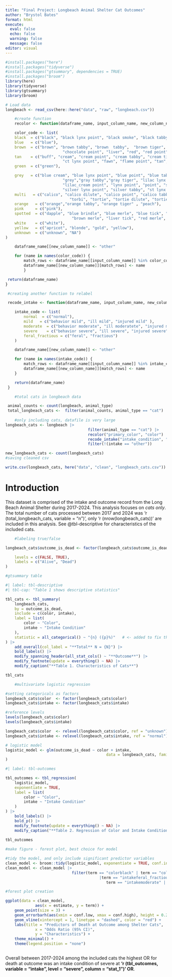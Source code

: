 ```yaml
---
title: "Final Project: Longbeach Animal Shelter Cat Outcomes"
author: "Brystol Bates"
format: html
execute:
  eval: false
  echo: false
  warning: false
  message: false
editor: visual
---
```


```r
#install.packages("here")
#install.packages("tidyverse")
#install.packages("gtsummary", dependencies = TRUE)
#install.packages("broom")
library(here)
library(tidyverse)   
library(gtsummary)
library(broom)

# Load data
longbeach <- read_csv(here::here("data", "raw", "longbeach.csv"))	


```

```r
	#create function
	recolor <- function(dataframe_name, input_column_name, new_column_name) {

 	color_code <- list(
	black  = c("black", "black lynx point", "black smoke", "black tabby", "black tiger"),
	blue   = c("blue"),
	brown  = c("brown", "brown tabby", "brown  tabby",	"brown tiger", "brown  tiger", "ch lynx point", "chocolate",
						 "chocolate point", "liver", "red", "red point", "ruddy", "sable"),
	tan    = c("buff", "cream", "cream point", "cream tabby", "cream tiger",
						 "ct lynx point", "fawn", "flame point", "tan","wheat"),
	green  = c("green"),

	grey   = c("blue cream", "blue lynx point", "blue point", "blue tabby", "gray",
						 "grey","gray tabby","gray tiger", "lilac lynx point", "lilac point",
						 "lilac_cream point", "lynx point", "point", "seal", "seal point", "silver",
						 "silver lynx point", "silver tabby", "st lynx point"),
	multi   = c("calico", "calico dilute", "calico point", "calico tabby", "snowshoe",
							"torbi", "tortie", "tortie dilute", "tortie point", "tricolor"),
	orange   = c("orange","orange tabby", "orange tiger" , "peach"),
	pink     = c("pink"),
	spotted  = c("dapple", "blue brindle", "blue merle", "blue tick", "brown brindle",
							 "brown merle", "liver tick", "red merle", "yellow brindle"),
	white    = c("white"),
	yellow   = c("apricot", "blonde", "gold", "yellow"),
	unknown  = c("unknown", "NA")
)

 	dataframe_name[[new_column_name]] <- "other"

 	for (name in names(color_code)) {
 		match_rows <- dataframe_name[[input_column_name]] %in% color_code[[name]]
 		dataframe_name[[new_column_name]][match_rows] <- name
 		}

 return(dataframe_name)
}

 #creating another function to relabel

 recode_intake <- function(dataframe_name, input_column_name, new_column_name) {

 	intake_code <- list(
 		normal  = c("normal"),
 		mild   = c("behavior mild", "ill mild", "injured mild" ),
 		moderate  = c("behavior moderate", "ill moderatete", "injured moderate"),
 		severe    = c("behavior severe", "ill severe", "injured severe"),
 		feral_fractious = c("feral", "fractious")
 	)

 	dataframe_name[[new_column_name]] <- "other"

 	for (name in names(intake_code)) {
 		match_rows <- dataframe_name[[input_column_name]] %in% intake_code[[name]]
 		dataframe_name[[new_column_name]][match_rows] <- name
 	}

 	return(dataframe_name)
 }

```

```r

	#total cats in longbeach data

 animal_counts <- count(longbeach, animal_type)
 total_longbeach_cats <-  filter(animal_counts, animal_type == "cat")
 
	#only including cats, datafile is very large
longbeach_cats <- longbeach |>
									filter(animal_type == "cat") |>
									recolor("primary_color", "color") |>
									recode_intake("intake_condition", "intake") |>
									filter(!(intake == "other"))

new_longbeach_cats <- count(longbeach_cats)
#saving cleaned csv

write.csv(longbeach_cats, here("data", "clean", "longbeach_cats.csv"))

```

# Introduction

This dataset is comprised of the intake and outcome record from the Long Beach Animal Shelter during 2017-2024. This analysis focuses on *cats only*. The total number of cats processed between 2017 and 2024 was 'r (total_longbeach_cats, variable = "n")', only 'r (nrow(longbeach_cats))' are included in this analysis. See @tbl-descriptive for characteristics of the included cats.

```r
	#labeling true/false

longbeach_cats$outcome_is_dead <- factor(longbeach_cats$outcome_is_dead,

	levels = c(FALSE, TRUE),
	labels = c("Alive", "Dead")
)

#gtsummary table

#| label: tbl-descriptive
#| tbl-cap: "Table 1 shows descriptive statistics"

tbl_cats <- tbl_summary(
	longbeach_cats,
	by = outcome_is_dead,
	include = c(color, intake),
	label = list(
		color ~ "Color",
		intake ~ "Intake Condition"
	),
	statistic = all_categorical() ~ "{n} ({p}%)"   # <- added to fix the error
) |>
	add_overall(col_label = "**Total** N = {N}") |>
	bold_labels() |>
	modify_spanning_header(all_stat_cols() ~ "**Outcome**") |>
	modify_footnote(update = everything() ~ NA) |>
	modify_caption("**Table 1. Characteristics of Cats**")

tbl_cats

```

```r
	#multivariate logistic regression

#setting categoricals as factors
longbeach_cats$color  <- factor(longbeach_cats$color)
longbeach_cats$intake <- factor(longbeach_cats$intake)

#reference levels
levels(longbeach_cats$color)
levels(longbeach_cats$intake)

longbeach_cats$color  <- relevel(longbeach_cats$color, ref = "unknown")
longbeach_cats$intake <- relevel(longbeach_cats$intake, ref = "normal")

# logistic model
logistic_model <- glm(outcome_is_dead ~ color + intake,
											data = longbeach_cats, family = binomial()
)

#| label: tbl-outcomes

tbl_outcomes <- tbl_regression(
	logistic_model,
	exponentiate = TRUE,
	label = list(
		color ~ "Color",
		intake ~ "Intake Condition"
	)
) |>
	bold_labels() |>
	bold_p() |>
	modify_footnote(update = everything() ~ NA) |>
	modify_caption("**Table 2. Regression of Color and Intake Condition on Outcome**")
	
tbl_outcomes
```

```r
#make figure - forest plot, best choice for model

#tidy the model, and only include significant predictor variables
clean_model <- broom::tidy(logistic_model, exponentiate = TRUE, conf.int = TRUE)
clean_model <- clean_model |>
							 filter(term == "colorblack" | term == "colorbrown" | term == "colorgrey"
							 			 |term == "intakeferal_fractious" | term == "intakemild" |
							 			 	term == "intakemoderate" | term == "intakesevere")

#forest plot creation

ggplot(data = clean_model,
			 aes(x = estimate, y = term)) +
	geom_point(size = 3) +
	geom_errorbarh(aes(xmin = conf.low, xmax = conf.high), height = 0.2) +
	geom_vline(xintercept = 1, linetype = "dashed", color = "red") +
	labs(title = "Predictors of Death at Outcome among Shelter Cats",
			 x = "Odds Ratio (95% CI)",
			 y = "Characteristics") +
	theme_minimal() +
	theme(legend.position = "none")



```


Overall between 2017-2024 among the included cats the highest OR for death at outcome was an intake condition of severe at **'r (tbl_outcomes, variable = "intake", level = "severe", column = "stat_1")' OR**.
